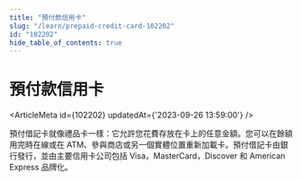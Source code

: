 ```yaml
---
title: "預付款信用卡"
slug: "/learn/prepaid-credit-card-102202"
id: "102202"
hide_table_of_contents: true
---
```



# 預付款信用卡

<ArticleMeta id={102202} updatedAt={'2023-09-26 13:59:00'} />
<div className='border-solid border-b border-t-0 my-4 border-[var(--ifm-color-gray-300)]' />

預付借記卡就像禮品卡一樣：它允許您花費存放在卡上的任意金額。您可以在餘額用完時在線或在 ATM、參與商店或另一個實體位置重新加載卡。預付借記卡由銀行發行，並由主要信用卡公司包括 Visa，MasterCard，Discover 和 American Express 品牌化。
